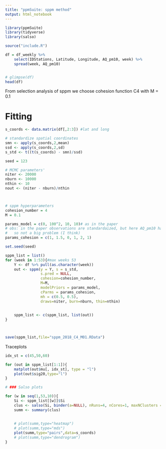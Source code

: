 ```yaml
---
title: "ppmSuite: sppm method"
output: html_notebook
---
```


```r
library(ppmSuite)
library(tidyverse)
library(salso)
```




```r
source("include.R")
```


```r
df = df_weekly %>% 
	select(IDStations, Latitude, Longitude, AQ_pm10, week) %>%
	spread(week, AQ_pm10)


# glimpse(df)
head(df)
```

From selection analysis of sppm we choose cohesion function C4 with M = 0.1


# Fitting
```r
s_coords <- data.matrix(df[,2:3]) #lat and long

# standardize spatial coordinates
smn <- apply(s_coords,2,mean)
ssd <- apply(s_coords,2,sd)
s_std <- t((t(s_coords) - smn)/ssd)
```


```r
seed = 123

# MCMC parameters'
niter <- 20000
nburn <- 10000
nthin <- 10
nout <- (niter - nburn)/nthin



# sppm hyperparameters
cohesion_number = 4
M = 0.1

params_model = c(0, 100^2, 10, 10)# as in the paper 
# obs: in the paper observations are standardaized, but here AQ_pm10 has mean near 3.3 and the std near .4
#	so not a big problem (I think)
params_cohesion = c(1, 1.5, 0, 1, 2, 1)
```

```r
set.seed(seed)

sppm_list = list()
for (week in 1:53){#max weeks 53
	Y <- df %>% pull(as.character(week))
	out <- sppm(y = Y, s = s_std,
				s.pred = NULL,
				cohesion=cohesion_number,
				M=M, 
				modelPriors = params_model,
				cParms = params_cohesion,
				mh = c(0.5, 0.5),
				draws=niter, burn=nburn, thin=nthin)
	
	
	sppm_list <- c(sppm_list, list(out))
}



save(sppm_list,file="sppm_2018_C4_M01.RData")
```



Traceplots
```r
idx_st = c(45,50,60)

for (out in sppm_list[1:1]){
	matplot(out$mu[, idx_st], type = "l")
	plot(out$sig20,type="l")
}
```


```r
# ### Salso plots

for (w in seq(1,53,10)){
	Si <- sppm_list[[w]]$Si
	clus <- salso(Si, binder(a=NULL), nRuns=4, nCores=1, maxNClusters = 0)
	summ <- summary(clus)
	
	
	# plot(summ,type="heatmap")
	# plot(summ,type="mds")
	plot(summ,type="pairs",data=s_coords)
	# plot(summ,type="dendrogram")
}
```

